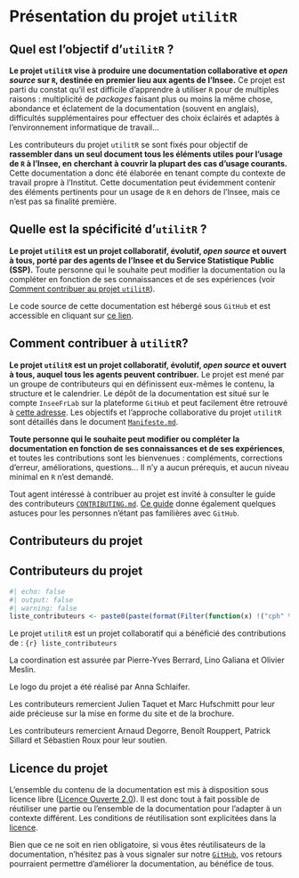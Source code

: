 # Présentation du projet `utilitR`

## Quel est l'objectif d'`utilitR` ?

**Le projet `utilitR` vise à produire une documentation collaborative et _open source_ sur `R`, destinée en premier lieu aux agents de l'Insee.** Ce projet est parti du constat qu'il est difficile d'apprendre à utiliser `R` pour de multiples raisons : multiplicité de _packages_ faisant plus ou moins la même chose, abondance et éclatement de la documentation (souvent en anglais), difficultés supplémentaires pour effectuer des choix éclairés et adaptés à l'environnement informatique de travail...

Les contributeurs du projet `utilitR` se sont fixés pour objectif de **rassembler  dans un seul document tous les éléments utiles pour l'usage de `R` à l'Insee, en cherchant à couvrir la plupart des cas d'usage courants.** Cette documentation a donc été élaborée en tenant compte du contexte de travail propre à l'Institut. Cette documentation peut évidemment contenir des éléments pertinents pour un usage de `R` en dehors de l'Insee, mais ce n'est pas sa finalité première.

## Quelle est la spécificité d'`utilitR` ?

**Le projet `utilitR` est un projet collaboratif, évolutif, *open source* et ouvert à tous, porté par des agents de l'Insee et du Service Statistique Public (SSP).**
Toute personne qui le souhaite peut modifier la documentation ou la compléter en fonction de ses connaissances et de ses expériences (voir [Comment contribuer au projet `utilitR`](#contribuer)).

Le code source de cette documentation est hébergé sous `GitHub` et est accessible en cliquant sur [ce lien](https://github.com/InseeFrLab/utilitR).

## Comment contribuer à `utilitR`? {#contribuer}

**Le projet `utilitR` est un projet collaboratif, évolutif, *open source* et ouvert à tous, auquel tous les agents peuvent contribuer.** Le projet est mené par un groupe de contributeurs qui en définissent eux-mêmes le contenu, la structure et le calendrier.
Le dépôt de la documentation est situé sur le compte `InseeFrLab` sur la plateforme `GitHub` et peut
facilement être retrouvé à [cette adresse](https://github.com/InseeFrLab/utilitR).
Les objectifs et l'approche collaborative du projet `utilitR` sont détaillés dans le document [`Manifeste.md`](https://github.com/InseeFrLab/utilitR/blob/master/Manifeste.md).

**Toute personne qui le souhaite peut modifier ou compléter la documentation en fonction de ses connaissances et de ses expériences**, et toutes les contributions sont les bienvenues : compléments, corrections d'erreur, améliorations, questions... Il n'y a aucun prérequis, et aucun niveau minimal en `R` n'est demandé.

Tout agent intéressé à contribuer au projet est invité à consulter le guide des contributeurs [`CONTRIBUTING.md`](https://github.com/InseeFrLab/utilitR/blob/master/CONTRIBUTING.md).
[Ce guide](https://github.com/InseeFrLab/utilitR/blob/master/CONTRIBUTING.md)
donne également quelques astuces pour les personnes n'étant pas familières 
avec `GitHub`.

## Contributeurs du projet

::: {.callout-note}

## Contributeurs du projet

<!-- Ce chunk est indispensable pour que le code inline fonctionne -->
<!-- cf https://github.com/quarto-dev/quarto-cli/discussions/4855 -->

```r
#| echo: false
#| output: false
#| warning: false
liste_contributeurs <- paste0(paste(format(Filter(function(x) !("cph" %in% x$role), desc::desc_get_authors()), include = c("given", "family")), collapse = ", "), ".")
```

Le projet `utilitR` est un projet collaboratif qui a bénéficié des contributions de : `{r} liste_contributeurs`

La coordination est assurée par Pierre-Yves Berrard, Lino Galiana et Olivier Meslin.

Le logo du projet a été réalisé par Anna Schlaifer.

Les contributeurs remercient Julien Taquet et Marc Hufschmitt pour leur
aide précieuse sur la mise en forme du site et de la brochure.

Les contributeurs remercient Arnaud Degorre, Benoît Rouppert, Patrick Sillard
et Sébastien Roux pour leur soutien.
:::

## Licence du projet

L'ensemble du contenu de la documentation est mis à disposition sous
licence libre ([Licence Ouverte 2.0](https://github.com/InseeFrLab/utilitR/blob/master/LICENSE.md)).
Il est donc tout à fait possible de réutiliser une partie ou l'ensemble de la documentation
pour l'adapter à un contexte différent. Les conditions de réutilisation sont explicitées
dans la [licence](https://github.com/InseeFrLab/utilitR/blob/master/LICENSE.md).

Bien que ce ne soit en rien obligatoire,
si vous êtes réutilisateurs de la documentation, n'hésitez pas à vous signaler sur notre [`GitHub`](https://github.com/InseeFrLab),
vos retours pourraient permettre d'améliorer la documentation, au bénéfice de tous. 
